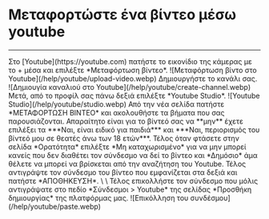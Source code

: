 # Μεταφορτώστε ένα βίντεο μέσω youtube 
***
<div className="mt-5" />
Στο [Youtube](https://youtube.com) πατήστε το εικονίδιο της κάμερας με το + μέσα και επιλέξτε 
*Μεταφόρτωση βίντεο*.
![Μεταφόρτωση βίντο στο Youtube](/help/youtube/upload-video.webp)
Δημιουργήστε το κανάλι σας.
![Δημιουγία καναλιού στο Youtube](/help/youtube/create-channel.webp)
Μετά, από το προφίλ σας πάνω δεξιά επιλέξτε *Youtube Studio*.
![Youtube Studio](/help/youtube/studio.webp)
Από την νέα σελίδα πατήστε *ΜΕΤΑΦΟΡΤΩΣΗ ΒΙΝΤΕΟ* και ακολουθήστε τα βήματα που σας παρουσιάζονται.
Απαραίτητο είναι για το βίντεό σας να **μην** έχετε επιλέξει τα
***Ναι, είναι ειδικό για παιδιά*** και ***Ναι, περιορισμός του βίντεό μου σε θεατές άνω των 18 ετών***.
Τέλος όταν φτάσετε στην σελίδα *Ορατότητα* επιλέξτε *Μη καταχωρισμένο* για να μην μπορεί κανείς 
που δεν διαθέτει τον σύνδεσμο να δεί το βίντεο και *Δημόσιο* άμα θέλετε να μπορεί να βρίσκεται 
από την αναζήτηση του Youtube. Τέλος αντιγράψτε τον σύνδεσμο του βίντεο που εμφανίζεται στα δεξιά 
και πατήστε *ΑΠΟΘΗΚΕΥΣΗ*. \
\
Τέλος επικολλήστε τον σύνδεσμο που μόλις αντιγράψατε στο πεδίο *Σύνδεσμοι > Youtube* της σελίδας *Προσθήκη δημιουργίας*
της πλατφόρμας μας. ![Επικόλληση του συνδέσμου](/help/youtube/paste.webp)